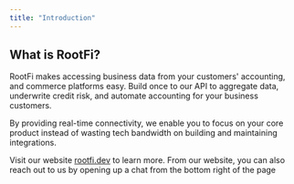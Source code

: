 ```yaml
---
title: "Introduction"
---
```


## What is RootFi?

RootFi makes accessing business data from your customers' accounting, and commerce platforms easy. Build once to our API to aggregate data, underwrite credit risk, and automate accounting for your business customers.

By providing real-time connectivity, we enable you to focus on your core product instead of wasting tech bandwidth on building and maintaining integrations.

Visit our website [rootfi.dev](https://bit.ly/3ulLF5r) to learn more. From our website, you can also reach out to us by opening up a chat from the bottom right of the page
